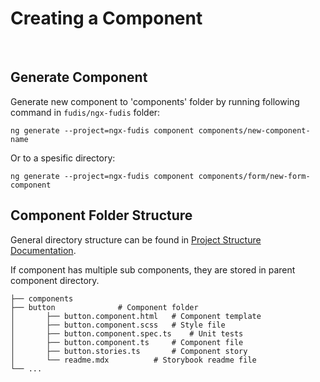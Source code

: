 
<Meta title="Documentation/Development/Creating Component" />

# Creating a Component

<br />

## Generate Component

Generate new component to 'components' folder by running following command in `fudis/ngx-fudis` folder:

```
ng generate --project=ngx-fudis component components/new-component-name

```

Or to a spesific directory:

```
ng generate --project=ngx-fudis component components/form/new-form-component
```

## Component Folder Structure

General directory structure can be found in [Project Structure Documentation](?path=/docs/documentation-development-project-structure--documentation).

If component has multiple sub components, they are stored in parent component directory.

```
├── components
├── button				# Component folder
│   	├── button.component.html	# Component template
│   	├── button.component.scss	# Style file
│   	├── button.component.spec.ts	# Unit tests
│   	├── button.component.ts		# Component file
│   	├── button.stories.ts		# Component story
│   	└── readme.mdx			# Storybook readme file
└── ...
```
